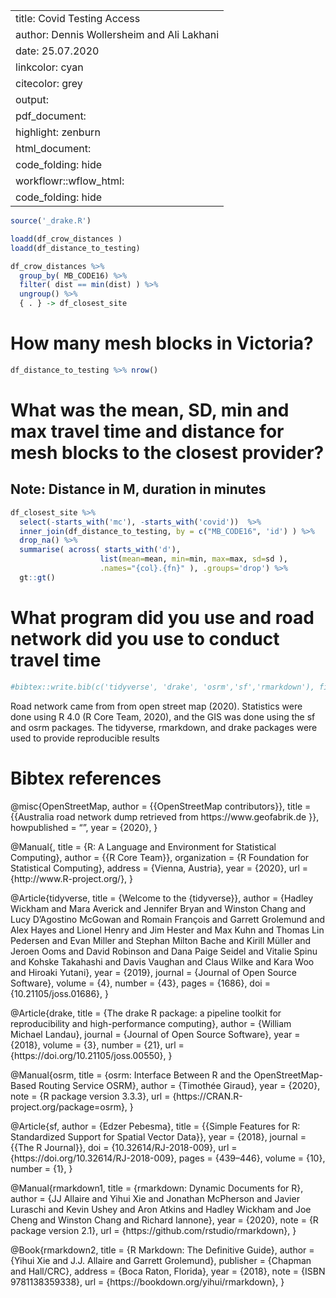 
---
title:           Covid Testing Access
author:          Dennis Wollersheim  and Ali Lakhani
date:            25.07.2020
linkcolor:       cyan
citecolor:       grey
output:
  pdf_document:
    highlight:   zenburn
  html_document:
    code_folding: hide
  workflowr::wflow_html:
    code_folding: hide
---

\tableofcontents


```r

source('_drake.R')

loadd(df_crow_distances )
loadd(df_distance_to_testing)

df_crow_distances %>%
  group_by( MB_CODE16) %>%
  filter( dist == min(dist) ) %>%
  ungroup() %>%
  { . } -> df_closest_site

```

# How many mesh blocks in Victoria?
```r
df_distance_to_testing %>% nrow()
```
# What was the mean, SD, min and max travel time and distance for mesh blocks to the closest provider?

## Note: Distance in M, duration in minutes


```r

df_closest_site %>%
  select(-starts_with('mc'), -starts_with('covid'))  %>%
  inner_join(df_distance_to_testing, by = c("MB_CODE16", 'id') ) %>%
  drop_na() %>%
  summarise( across( starts_with('d'),
                    list(mean=mean, min=min, max=max, sd=sd ),
                    .names="{col}.{fn}" ), .groups='drop') %>%
  gt::gt()


```

# What program did you use and road network did you use to conduct travel time

```r
#bibtex::write.bib(c('tidyverse', 'drake', 'osrm','sf','rmarkdown'), file='output/references')
```

Road network came from from open street map (2020). Statistics were done using R 4.0 (R Core Team, 2020), and the GIS was done using the sf and osrm packages. The tidyverse, rmarkdown, and drake packages were used to provide reproducible results

# Bibtex references


 @misc{OpenStreetMap,
 author = {{OpenStreetMap contributors}},
 title = {{Australia road network dump retrieved from https://www.geofabrik.de }},
 howpublished = "\url{ https://www.geofabrik.de/data/download.html }",
 year = {2020},
 }


@Manual{,
title = {R: A Language and Environment for Statistical Computing},
author = {{R Core Team}},
organization = {R Foundation for Statistical Computing},
address = {Vienna, Austria},
year = {2020},
url = {http://www.R-project.org/},
}


@Article{tidyverse,
  title = {Welcome to the {tidyverse}},
  author = {Hadley Wickham and Mara Averick and Jennifer Bryan and Winston Chang and Lucy D'Agostino McGowan and Romain François and Garrett Grolemund and Alex Hayes and Lionel Henry and Jim Hester and Max Kuhn and Thomas Lin Pedersen and Evan Miller and Stephan Milton Bache and Kirill Müller and Jeroen Ooms and David Robinson and Dana Paige Seidel and Vitalie Spinu and Kohske Takahashi and Davis Vaughan and Claus Wilke and Kara Woo and Hiroaki Yutani},
  year = {2019},
  journal = {Journal of Open Source Software},
  volume = {4},
  number = {43},
  pages = {1686},
  doi = {10.21105/joss.01686},
}

@Article{drake,
  title = {The drake R package: a pipeline toolkit for reproducibility and high-performance computing},
  author = {William Michael Landau},
  journal = {Journal of Open Source Software},
  year = {2018},
  volume = {3},
  number = {21},
  url = {https://doi.org/10.21105/joss.00550},
}

@Manual{osrm,
  title = {osrm: Interface Between R and the OpenStreetMap-Based Routing Service
OSRM},
  author = {Timothée Giraud},
  year = {2020},
  note = {R package version 3.3.3},
  url = {https://CRAN.R-project.org/package=osrm},
}

@Article{sf,
  author = {Edzer Pebesma},
  title = {{Simple Features for R: Standardized Support for Spatial Vector Data}},
  year = {2018},
  journal = {{The R Journal}},
  doi = {10.32614/RJ-2018-009},
  url = {https://doi.org/10.32614/RJ-2018-009},
  pages = {439--446},
  volume = {10},
  number = {1},
}

@Manual{rmarkdown1,
  title = {rmarkdown: Dynamic Documents for R},
  author = {JJ Allaire and Yihui Xie and Jonathan McPherson and Javier Luraschi and Kevin Ushey and Aron Atkins and Hadley Wickham and Joe Cheng and Winston Chang and Richard Iannone},
  year = {2020},
  note = {R package version 2.1},
  url = {https://github.com/rstudio/rmarkdown},
}

@Book{rmarkdown2,
  title = {R Markdown: The Definitive Guide},
  author = {Yihui Xie and J.J. Allaire and Garrett Grolemund},
  publisher = {Chapman and Hall/CRC},
  address = {Boca Raton, Florida},
  year = {2018},
  note = {ISBN 9781138359338},
  url = {https://bookdown.org/yihui/rmarkdown},
}
